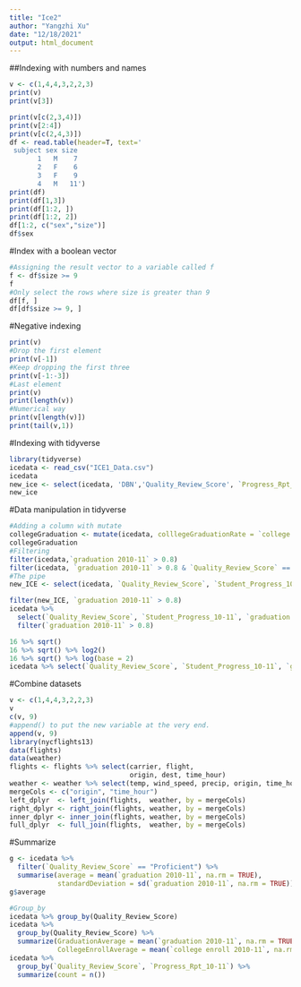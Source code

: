 ```yaml
---
title: "Ice2"
author: "Yangzhi Xu"
date: "12/18/2021"
output: html_document
---
```


##Indexing with numbers and names
```r
v <- c(1,4,4,3,2,2,3)
print(v)
print(v[3])

print(v[c(2,3,4)])
print(v[2:4])
print(v[c(2,4,3)])
df <- read.table(header=T, text='
 subject sex size
       1   M    7
       2   F    6
       3   F    9
       4   M   11')
print(df)
print(df[1,3])
print(df[1:2, ])
print(df[1:2, 2])
df[1:2, c("sex","size")]
df$sex
```

#Index with a boolean vector
```r
#Assigning the result vector to a variable called f
f <- df$size >= 9
f
#Only select the rows where size is greater than 9
df[f, ]
df[df$size >= 9, ]
```
#Negative indexing
```r
print(v)
#Drop the first element
print(v[-1])
#Keep dropping the first three
print(v[-1:-3])
#Last element 
print(v)
print(length(v))
#Numerical way
print(v[length(v)])
print(tail(v,1))
```

#Indexing with tidyverse 
```r
library(tidyverse)
icedata <- read_csv("ICE1_Data.csv")
icedata
new_ice <- select(icedata, 'DBN','Quality_Review_Score', `Progress_Rpt_10-11`)
new_ice
```

#Data manipulation in tidyverse
```r
#Adding a column with mutate 
collegeGraduation <- mutate(icedata, colllegeGraduationRate = `college enroll 2010-11` / `graduation 2010-11`)
collegeGraduation
#Filtering
filter(icedata,`graduation 2010-11` > 0.8)
filter(icedata, `graduation 2010-11` > 0.8 & `Quality_Review_Score` == "Proficient")
#The pipe
new_ICE <- select(icedata, `Quality_Review_Score`, `Student_Progress_10-11`, `graduation 2010-11`)

filter(new_ICE, `graduation 2010-11` > 0.8)
icedata %>% 
  select(`Quality_Review_Score`, `Student_Progress_10-11`, `graduation 2010-11`) %>% 
  filter(`graduation 2010-11` > 0.8)

16 %>% sqrt()
16 %>% sqrt() %>% log2()
16 %>% sqrt() %>% log(base = 2)
icedata %>% select(`Quality_Review_Score`, `Student_Progress_10-11`, `graduation 2010-11`) %>% filter(`graduation 2010-11` > 0.8)
```

#Combine datasets
```r
v <- c(1,4,4,3,2,2,3)
v
c(v, 9)
#append() to put the new variable at the very end.
append(v, 9)
library(nycflights13)
data(flights)
data(weather)
flights <- flights %>% select(carrier, flight,
                              origin, dest, time_hour)
weather <- weather %>% select(temp, wind_speed, precip, origin, time_hour)
mergeCols <- c("origin", "time_hour")
left_dplyr  <- left_join(flights,  weather, by = mergeCols)
right_dplyr <- right_join(flights, weather, by = mergeCols)
inner_dplyr <- inner_join(flights, weather, by = mergeCols)
full_dplyr  <- full_join(flights,  weather, by = mergeCols)
```

#Summarize
```r
g <- icedata %>% 
  filter(`Quality_Review_Score` == "Proficient") %>% 
  summarise(average = mean(`graduation 2010-11`, na.rm = TRUE),
            standardDeviation = sd(`graduation 2010-11`, na.rm = TRUE))
g$average

#Group_by
icedata %>% group_by(Quality_Review_Score)
icedata %>%
  group_by(Quality_Review_Score) %>% 
  summarize(GraduationAverage = mean(`graduation 2010-11`, na.rm = TRUE),
            CollegeEnrollAverage = mean(`college enroll 2010-11`, na.rm = TRUE))
icedata %>% 
  group_by(`Quality_Review_Score`, `Progress_Rpt_10-11`) %>%
  summarize(count = n())
```